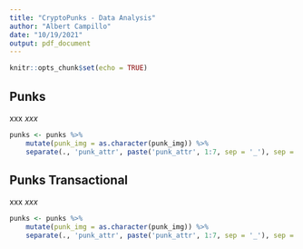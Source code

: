 ```yaml
---
title: "CryptoPunks - Data Analysis"
author: "Albert Campillo"
date: "10/19/2021"
output: pdf_document
---
```


```r
knitr::opts_chunk$set(echo = TRUE)
```

## Punks 

xxx *xxx*

```r

punks <- punks %>%
    mutate(punk_img = as.character(punk_img)) %>%
    separate(., 'punk_attr', paste('punk_attr', 1:7, sep = '_'), sep = ',', extra = 'drop')

```


## Punks Transactional

xxx *xxx*

```r

punks <- punks %>%
    mutate(punk_img = as.character(punk_img)) %>%
    separate(., 'punk_attr', paste('punk_attr', 1:7, sep = '_'), sep = ',', extra = 'drop')

```